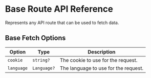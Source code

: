 # Base Route API Reference

Represents any API route that can be used to fetch data.

## Base Fetch Options

| Option     | Type        | Description                          |
| ---------- | ----------- | ------------------------------------ |
| `cookie`   | `string?`   | The cookie to use for the request.   |
| `language` | `Language?` | The language to use for the request. |
